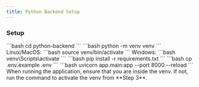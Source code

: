 ```yaml
---
title: Python Backend Setup
---
```


### Setup

<Stepper>
  <StepperItem title="Step 1: Navigate to python backend directory">
    ```bash
    cd python-backend
    ```
  </StepperItem>
  <StepperItem title="Step 2: Create a virtual environment">
    ```bash
    python -m venv venv
    ```
  </StepperItem>
  <StepperItem title="Step 3: Activate the virtual environment">
    Linux/MacOS:
    ```bash
    source venv/bin/activate
    ```
    Windows:
    ```bash
    venv\Scripts\activate
    ```
  </StepperItem>
  <StepperItem title="Step 4: Install dependencies">
    ```bash
    pip install -r requirements.txt
    ```
  </StepperItem>
  <StepperItem title="Step 5: Copy the .env file then set the variables">
    ```bash
    cp .env.example .env
    ```
  </StepperItem>
  <StepperItem title="Step 6: Run the application">
    ```bash
    uvicorn app.main:app --port 8000 --reload
    ```
    <Note title="Note">
      When running the application, ensure that you are inside the venv. If not, run the command to activate the venv from **Step 3**.
    </Note>
  </StepperItem>
</Stepper>

